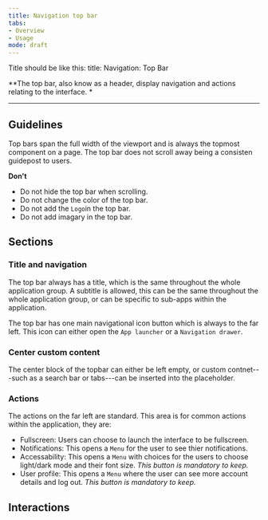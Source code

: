 ```yaml
---
title: Navigation top bar 
tabs: 
- Overview
- Usage
mode: draft
---
```


Title should be like this: 
title: Navigation: Top Bar 


**The top bar, also know as a header, display navigation and actions relating to the interface. *
<!--One to two sentences as an introduction to the component-->

***

## Guidelines
<!--List how to use it, sizes, widths, grid interactions, color allowances -->

Top bars span the full width of the viewport and is always the topmost component on a page. The top bar does not scroll away being a consisten guidepost to users. 


**Don't**
<!--Bullet point list if needed -->

* Do not hide the top bar when scrolling. 
* Do not change the color of the top bar. 
* Do not add the `Logo`in the top bar.
* Do not add imagary in the top bar. 


## Sections
<!--One ### heading per frame in Figma, explaning each componnet in that frame. One 'content' section per variation if needed -->


### Title and navigation

The top bar always has a title, which is the same throughout the whole application group. A subtitle is allowed, this can be the same throughout the whole application group, or can be specific to sub-apps within the application. 

The top bar has one main navigational icon button which is always to the far left. This icon can either open the `App launcher` or a `Navigation drawer`. 


### Center custom content

The center block of the topbar can either be left empty, or custom contnet---such as a search bar or tabs---can be inserted into the placeholder. 


### Actions

The actions on the far left are standard. This area is for common actions within the application, they are: 

* Fullscreen: Users can choose to launch the interface to be fullscreen. 
* Notifications: This opens a `Menu` for the user to see thier notifications. 
* Accessability: This opens a `Menu` with choices for the users to choose light/dark mode and their font size. _This button is mandatory to keep._
* User profile: This opens a `Menu` where the user can see more account details and log out. _This button is mandatory to keep._


## Interactions
